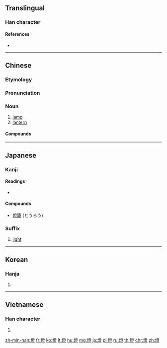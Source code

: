 {{also|灯}}
==Translingual==

===Han character===
{{Han char|rn=86|rad=火|as=12|sn=16|four=92818|canj=FNOT|ids=⿰火登}}

====References====
* {{Han ref|kx=0682.140|dkj=19402|dj=1094.100|hdz=32238.110|uh=71C8|ud=29128|bh=BF4F|bd=48975}}

----

==Chinese==
{{zh-forms|s=灯}}

===Etymology===
{{Han compound|火|登|c1=s|c2=p|t1=candlelight|ls=psc}}

===Pronunciation===
{{zh-pron
|m=dēng
|c=dang1
|h=pfs=tên
|mn=teng
|w=1ten
|mc=y
|oc=y
|cat=n
}}

===Noun===
{{zh-noun}}

# [[lamp]]
# [[lantern]]

====Compounds====
{{der3
|{{zh-l|燈泡}}
|{{zh-l|電燈}}
|{{zh-l|照明燈}}
|{{zh-l|燈塔}}
|{{zh-l|燈光}}
|{{zh-l|燈源}}
|{{zh-l|日光燈}}
}}

----

==Japanese==

===Kanji===
{{ja-kanji|grade=n|rs=火12}}

====Readings====
* {{ja-readings|goon=[[とう]] (tō), [[ちょう]] (chō)|kanon=[[とう]] (tō), [[てい]] (tei)|toon=[[ちん]] (chin), [[とん]] (ton)|kun=[[あかし]], [[ともしび]] (tomoshibi), [[ひ]] (hi)}}

====Compounds====
* [[燈籠]] (とうろう)

===Suffix===
{{ja-pos|suffix|とう|shin=灯}}
# [[light]]

----

==Korean==

===Hanja===
{{ko-hanja|hangeul=등|eumhun=|rv=deung|mr=tŭng|y=tung}}

# {{defn|lang=ko|sort=火12}}

----

==Vietnamese==

===Han character===
{{vi-hantu|[[đăng]]|rs=火12}}

# {{defn|lang=vi|sort=火12}}

[[zh-min-nan:燈]]
[[fr:燈]]
[[ko:燈]]
[[lt:燈]]
[[hu:燈]]
[[mg:燈]]
[[ja:燈]]
[[pl:燈]]
[[ru:燈]]
[[th:燈]]
[[chr:燈]]
[[zh:燈]]